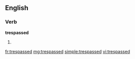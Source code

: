 ==English==
===Verb===
'''trespassed'''
# {{past of|[[trespass]]}}

[[fr:trespassed]]
[[mg:trespassed]]
[[simple:trespassed]]
[[vi:trespassed]]